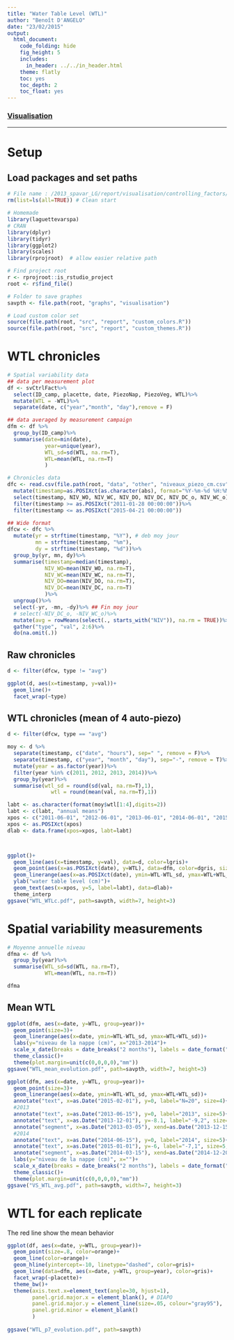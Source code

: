 ```yaml
---
title: "Water Table Level (WTL)"
author: "Benoît D'ANGELO"
date: "23/02/2015"
output:
  html_document:
    code_folding: hide
    fig_height: 5
    includes:
      in_header: ../../in_header.html
    theme: flatly
    toc: yes
    toc_depth: 2
    toc_float: yes
---
```

### <a href="../vis_toc.html"> Visualisation </a>

***

# Setup

## Load packages and set paths

```r
# File name : /2013_spavar_LG/report/visualisation/controlling_factors/wtl.Rmd
rm(list=ls(all=TRUE)) # Clean start

# Homemade 
library(laguettevarspa)
# CRAN
library(dplyr)
library(tidyr)
library(ggplot2)
library(scales)
library(rprojroot)  # allow easier relative path

# Find project root
r <- rprojroot::is_rstudio_project
root <- r$find_file()

# Folder to save graphes
savpth <- file.path(root, "graphs", "visualisation")

# Load custom color set
source(file.path(root, "src", "report", "custom_colors.R"))
source(file.path(root, "src", "report", "custom_themes.R"))
```

# WTL chronicles {.tabset}

```r
# Spatial variability data
## data per measurement plot
df <- svCtrlFact%>%
  select(ID_camp, placette, date, PiezoNap, PiezoVeg, WTL)%>%
  mutate(WTL = -WTL)%>%
  separate(date, c("year","month", "day"),remove = F)

## data averaged by measurement campaign
dfm <- df %>%
  group_by(ID_camp)%>%
  summarise(date=min(date),
            year=unique(year),
            WTL_sd=sd(WTL, na.rm=T),
            WTL=mean(WTL, na.rm=T)
            )

# Chronicles data
dfc <- read.csv(file.path(root, "data", "other", "niveaux_piezo_cm.csv"))%>%
  mutate(timestamp=as.POSIXct(as.character(abs), format="%Y-%m-%d %H:%M:%S"))%>%
  select(timestamp, NIV_WO, NIV_WC, NIV_DO, NIV_DC, NIV_DC_o, NIV_WC_o)%>%
  filter(timestamp >= as.POSIXct("2011-01-28 00:00:00"))%>%
  filter(timestamp <= as.POSIXct("2015-04-21 00:00:00"))

## Wide format
dfcw <- dfc %>%
  mutate(yr = strftime(timestamp, "%Y"), # deb moy jour
         mn = strftime(timestamp, "%m"),
         dy = strftime(timestamp, "%d"))%>%
  group_by(yr, mn, dy)%>%
  summarise(timestamp=median(timestamp),
            NIV_WO=mean(NIV_WO, na.rm=T),
            NIV_WC=mean(NIV_WC, na.rm=T),
            NIV_DO=mean(NIV_DO, na.rm=T),
            NIV_DC=mean(NIV_DC, na.rm=T)
            )%>%
  ungroup()%>%
  select(-yr, -mn, -dy)%>% ## Fin moy jour
  # select(-NIV_DC_o, -NIV_WC_o)%>%
  mutate(avg = rowMeans(select(., starts_with("NIV")), na.rm = TRUE))%>%
  gather("type", "val", 2:6)%>%
  do(na.omit(.))
```

## Raw chronicles

```r
d <- filter(dfcw, type != "avg")

ggplot(d, aes(x=timestamp, y=val))+
  geom_line()+
  facet_wrap(~type)

```

## WTL chronicles (mean of 4 auto-piezo)

```r
d <- filter(dfcw, type == "avg")

moy <- d %>%
  separate(timestamp, c("date", "hours"), sep=" ", remove = F)%>%
  separate(timestamp, c("year", "month", "day"), sep="-", remove = T)%>%
  mutate(year = as.factor(year))%>%
  filter(year %in% c(2011, 2012, 2013, 2014))%>%
  group_by(year)%>%
  summarise(wtl_sd = round(sd(val, na.rm=T),1),
              wtl = round(mean(val, na.rm=T),1))

labt <- as.character(format(moy$wtl[1:4],digits=2))
labt <- c(labt, "annual means")
xpos <- c("2011-06-01", "2012-06-01", "2013-06-01", "2014-06-01", "2015-01-01")
xpos <- as.POSIXct(xpos)
dlab <- data.frame(xpos=xpos, labt=labt)



ggplot()+
  geom_line(aes(x=timestamp, y=val), data=d, color=lgris)+
  geom_point(aes(x=as.POSIXct(date), y=WTL), data=dfm, color=dgris, size=2)+
  geom_linerange(aes(x=as.POSIXct(date), ymin=WTL-WTL_sd, ymax=WTL+WTL_sd), data=dfm, color=dgris)+
  ylab("water table level (cm)")+
  geom_text(aes(x=xpos, y=5, label=labt), data=dlab)+
  theme_interp
ggsave("WTL_WTLc.pdf", path=savpth, width=7, height=3)

```

# Spatial variability measurements


```r
# Moyenne annuelle niveau
dfma <- df %>%
  group_by(year)%>%
  summarise(WTL_sd=sd(WTL, na.rm=T),
            WTL=mean(WTL, na.rm=T))

dfma
```

## Mean WTL

```r
ggplot(dfm, aes(x=date, y=WTL, group=year))+
  geom_point(size=3)+
  geom_linerange(aes(x=date, ymin=WTL-WTL_sd, ymax=WTL+WTL_sd))+
  labs(y="niveau de la nappe (cm)", x="2013-2014")+
  scale_x_date(breaks = date_breaks("2 months"), labels = date_format("%b"))+
  theme_classic()+
  theme(plot.margin=unit(c(0,0,0,0),"mm"))
ggsave("WTL_mean_evolution.pdf", path=savpth, width=7, height=3)

ggplot(dfm, aes(x=date, y=WTL, group=year))+
  geom_point(size=3)+
  geom_linerange(aes(x=date, ymin=WTL-WTL_sd, ymax=WTL+WTL_sd))+
  annotate("text", x=as.Date("2015-02-01"), y=0, label="N=20", size=4)+
  #2013
  annotate("text", x=as.Date("2013-06-15"), y=0, label="2013", size=5)+
  annotate("text", x=as.Date("2013-12-01"), y=-8.1, label="-9,2", size=5, color=orange)+
  annotate("segment", x=as.Date("2013-03-05"), xend=as.Date("2013-12-15"), y=-9.2, yend=-9.2, linetype="dashed", size=1, color=orange)+
  #2014
  annotate("text", x=as.Date("2014-06-15"), y=0, label="2014", size=5)+
  annotate("text", x=as.Date("2015-01-01"), y=-6, label="-7,1", size=5, color=orange)+
  annotate("segment", x=as.Date("2014-03-15"), xend=as.Date("2014-12-20"), y=-7.1, yend=-7.1, linetype="dashed", size=1, color=orange)+
  labs(y="niveau de la nappe (cm)", x="")+
  scale_x_date(breaks = date_breaks("2 months"), labels = date_format("%b"))+
  theme_classic()+
  theme(plot.margin=unit(c(0,0,0,0),"mm"))
ggsave("VS_WTL_avg.pdf", path=savpth, width=7, height=3)
```

# WTL for each replicate

The red line show the mean behavior

```r
ggplot(df, aes(x=date, y=WTL, group=year))+
  geom_point(size=.8, color=orange)+
  geom_line(color=orange)+
  geom_hline(yintercept=-10, linetype="dashed", color=gris)+
  geom_line(data=dfm, aes(x=date, y=WTL, group=year), color=gris)+
  facet_wrap(~placette)+
  theme_bw()+
  theme(axis.text.x=element_text(angle=30, hjust=1),
        panel.grid.major.x = element_blank(), # DIAPO
        panel.grid.major.y = element_line(size=.05, colour="gray95"),
        panel.grid.minor = element_blank()
        )
  
ggsave("WTL_p7_evolution.pdf", path=savpth)
```
